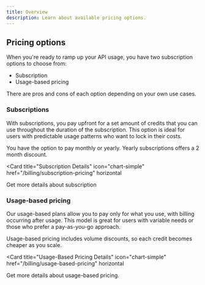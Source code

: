 ```yaml
---
title: Overview
description: Learn about available pricing options.
---
```


## Pricing options

When you're ready to ramp up your API usage, you have two subscription options to choose from:

- Subscription
- Usage-based pricing

There are pros and cons of each option depending on your own use cases.


### Subscriptions

With subscriptions, you pay upfront for a set amount of credits that you can use throughout the duration of the subscription. This option is ideal for users with predictable usage patterns who want to lock in their costs.

You have the option to pay monthly or yearly. Yearly subscriptions offers a 2 month discount.

<Card
  title="Subscription Details"
  icon="chart-simple"
  href="/billing/subscription-pricing"
  horizontal
>
  Get more details about subscription
</Card>


### Usage-based pricing

Our usage-based plans allow you to pay only for what you use, with billing occurring after usage. This model is great for users with variable needs or those who prefer a pay-as-you-go approach.

Usage-based pricing includes volume discounts, so each credit becomes cheaper as you scale.

<Card
  title="Usage-Based Pricing Details"
  icon="chart-simple"
  href="/billing/usage-based-pricing"
  horizontal
>
  Get more details about usage-based pricing.
</Card>
